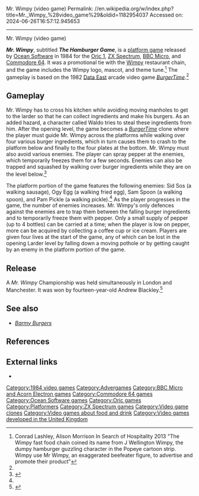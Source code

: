 Mr. Wimpy (video game)
Permalink: //en.wikipedia.org/w/index.php?title=Mr._Wimpy_%28video_game%29&oldid=1182954037
Accessed on: 2024-06-26T16:57:12.945653



------
Mr. Wimpy (video game)
{{Short description|1984 video game}}
{{Infobox video game
|title = Mr. Wimpy
|image= Mr. Wimpy Coverart.png
|caption=
|developer=John Woods<br>Paul Owens (Spectrum)<ref name="oceanthehistory108">{{cite book |last1=Wilkins |first1=Chris |last2=Kean |first2=Roger |title=Ocean - The History |date=2013 |publisher=Revival Retro Events |page=108}}</ref><br>David Selwood (C64)<br>Richard Kay (BBC)<ref name="oceanthehistory200">{{cite book |last1=Wilkins |first1=Chris |last2=Kean |first2=Roger |title=Ocean - The History |date=2013 |publisher=Revival Retro Events |page=200}}</ref>
|publisher=[[Ocean Software]]
|designer=
|released =1984
|genre=[[Platform game|Platform]]
|platforms=[[ZX Spectrum]], [[Oric 1]], [[Oric Atmos]], [[Commodore 64]], [[BBC Micro]]
}}

'''''Mr. Wimpy''''', subtitled '''''The Hamburger Game''''', is a [[platform game]] released by [[Ocean Software]] in 1984 for the [[Oric 1]], [[ZX Spectrum]], [[BBC Micro]], and [[Commodore 64]]. It was a promotional tie with the [[Wimpy (restaurant)|Wimpy]] restaurant chain, and the game includes the Wimpy logo, mascot, and theme tune.<ref>Conrad Lashley, Alison Morrison In Search of Hospitality 2013 "The Wimpy fast food chain coined its name from J Wellington Wimpy, the dumpy hamburger guzzling character in the Popeye cartoon strip. Wimpy use Mr Wimpy, an exaggerated beefeater figure, to advertise and promote their product"</ref> The gameplay is based on the 1982 [[Data East]] arcade video game ''[[BurgerTime]]''.<ref name=oceanthehistory108 />

==Gameplay==
Mr. Wimpy has to cross his kitchen while avoiding moving manholes to get to the larder so that he can collect ingredients and make his burgers. As an added hazard, a character called Waldo tries to steal these ingredients from him. After the opening level, the game becomes a ''[[BurgerTime]]'' clone where the player must guide Mr. Wimpy across the platforms while walking over four various burger ingredients, which in turn causes them to crash to the platform below and finally to the four plates at the bottom. Mr. Wimpy must also avoid various enemies.  The player can spray pepper at the enemies, which temporarily freezes them for a few seconds. Enemies can also be trapped and squashed by walking over burger ingredients while they are on the level below.<ref name="crash-review">{{cite magazine|date=March 1984|title=Mr. Wimpy|magazine=Crash|issue=2|page=76|publisher=Newsfield|accessdate=4 February 2021|url=https://spectrumcomputing.co.uk/page.php?issue_id=969&page=76
}}</ref>

The platform portion of the game features the following enemies: Sid Sos (a walking sausage), Ogy Egg (a walking fried egg), Sam Spoon (a walking spoon), and Pam Pickle (a walking pickle).<ref name="crash-review" />  As the player progresses in the game, the number of enemies increases. Mr. Wimpy's only defences against the enemies are to trap them between the falling burger ingredients and to temporarily freeze them with pepper. Only a small supply of pepper (up to 4 bottles) can be carried at a time; when the player is low on pepper, more can be acquired by collecting a coffee cup or ice cream. Players are given four lives at the start of the game, any of which can be lost in the opening Larder level by falling down a moving pothole or by getting caught by an enemy in the platform portion of the game.

==Release==
A ''Mr. Wimpy'' Championship was held simultaneously in London and Manchester. It was won by fourteen-year-old Andrew Blackley.<ref>{{cite magazine|date=March 1984|title=News|magazine=Sinclair User|issue=24|page=18|publisher=EMAP|accessdate=4 February 2021|url=https://spectrumcomputing.co.uk/page.php?issue_id=24&page=18
}}</ref>

==See also==
*''[[Barmy Burgers]]''

==References==
{{reflist}}

==External links==
*{{WoS_game|id=3312}}

[[Category:1984 video games]]
[[Category:Advergames]]
[[Category:BBC Micro and Acorn Electron games]]
[[Category:Commodore 64 games]]
[[Category:Ocean Software games]]
[[Category:Oric games]]
[[Category:Platformers]]
[[Category:ZX Spectrum games]]
[[Category:Video game clones]]
[[Category:Video games about food and drink]]
[[Category:Video games developed in the United Kingdom]]


{{platform-videogame-stub}}